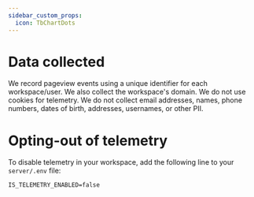 ```yaml
---
sidebar_custom_props:
  icon: TbChartDots
---
```


# Data collected
We record pageview events using a unique identifier for each workspace/user.
We also collect the workspace's domain.
We do not use cookies for telemetry.
We do not collect email addresses, names, phone numbers, dates of birth, addresses, usernames, or other PII.

# Opting-out of telemetry
To disable telemetry in your workspace, add the following line to your `server/.env` file:
```
IS_TELEMETRY_ENABLED=false
```